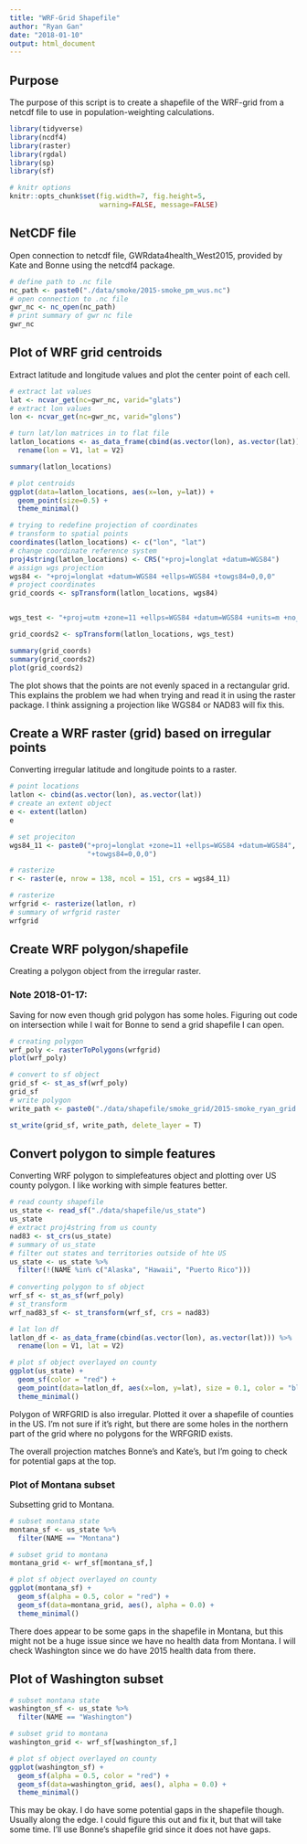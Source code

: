 ```yaml
---
title: "WRF-Grid Shapefile"
author: "Ryan Gan"
date: "2018-01-10"
output: html_document
---
```


## Purpose

The purpose of this script is to create a shapefile of the WRF-grid from a netcdf file to use in population-weighting calculations.

```r
library(tidyverse)
library(ncdf4)
library(raster)
library(rgdal)
library(sp)
library(sf)

# knitr options
knitr::opts_chunk$set(fig.width=7, fig.height=5,
                      warning=FALSE, message=FALSE)
```

## NetCDF file

Open connection to netcdf file, GWRdata4health_West2015, provided by Kate and Bonne using the netcdf4 package.

```r
# define path to .nc file
nc_path <- paste0("./data/smoke/2015-smoke_pm_wus.nc")
# open connection to .nc file
gwr_nc <- nc_open(nc_path)
# print summary of gwr nc file
gwr_nc
```

## Plot of WRF grid centroids

Extract latitude and longitude values and plot the center point of each cell.

```r
# extract lat values
lat <- ncvar_get(nc=gwr_nc, varid="glats") 
# extract lon values
lon <- ncvar_get(nc=gwr_nc, varid="glons")

# turn lat/lon matrices in to flat file
latlon_locations <- as_data_frame(cbind(as.vector(lon), as.vector(lat))) %>% 
  rename(lon = V1, lat = V2)

summary(latlon_locations)

# plot centroids
ggplot(data=latlon_locations, aes(x=lon, y=lat)) +
  geom_point(size=0.5) +
  theme_minimal()

# trying to redefine projection of coordinates
# transform to spatial points
coordinates(latlon_locations) <- c("lon", "lat")
# change coordinate reference system
proj4string(latlon_locations) <- CRS("+proj=longlat +datum=WGS84")
# assign wgs projection
wgs84 <- "+proj=longlat +datum=WGS84 +ellps=WGS84 +towgs84=0,0,0"
# project coordinates
grid_coords <- spTransform(latlon_locations, wgs84)


wgs_test <- "+proj=utm +zone=11 +ellps=WGS84 +datum=WGS84 +units=m +no_defs"

grid_coords2 <- spTransform(latlon_locations, wgs_test)

summary(grid_coords)
summary(grid_coords2)
plot(grid_coords2)

```

The plot shows that the points are not evenly spaced in a rectangular grid. This explains the problem we had when trying and read it in using the raster package. I think assigning a projection like WGS84 or NAD83 will fix this.

## Create a WRF raster (grid) based on irregular points

Converting irregular latitude and longitude points to a raster.

```r
# point locations
latlon <- cbind(as.vector(lon), as.vector(lat))
# create an extent object
e <- extent(latlon)
e

# set projeciton
wgs84_11 <- paste0("+proj=longlat +zone=11 +ellps=WGS84 +datum=WGS84",
                   "+towgs84=0,0,0")

# rasterize
r <- raster(e, nrow = 138, ncol = 151, crs = wgs84_11)

# rasterize
wrfgrid <- rasterize(latlon, r)
# summary of wrfgrid raster
wrfgrid

```

## Create WRF polygon/shapefile

Creating a polygon object from the irregular raster. 

### Note 2018-01-17: 
Saving for now even though grid polygon has some holes. Figuring out code on intersection while I wait for Bonne to send a grid shapefile I can open.

```r
# creating polygon
wrf_poly <- rasterToPolygons(wrfgrid)
plot(wrf_poly)

# convert to sf object
grid_sf <- st_as_sf(wrf_poly)
grid_sf
# write polygon
write_path <- paste0("./data/shapefile/smoke_grid/2015-smoke_ryan_grid.shp")

st_write(grid_sf, write_path, delete_layer = T)
```

## Convert polygon to simple features

Converting WRF polygon to simplefeatures object and plotting over US county polygon. I like working with simple features better.

```r
# read county shapefile
us_state <- read_sf("./data/shapefile/us_state")
us_state
# extract proj4string from us county
nad83 <- st_crs(us_state)
# summary of us_state
# filter out states and territories outside of hte US
us_state <- us_state %>% 
  filter(!(NAME %in% c("Alaska", "Hawaii", "Puerto Rico")))
         
# converting polygon to sf object
wrf_sf <- st_as_sf(wrf_poly)
# st_transform
wrf_nad83_sf <- st_transform(wrf_sf, crs = nad83)

# lat lon df
latlon_df <- as_data_frame(cbind(as.vector(lon), as.vector(lat))) %>% 
  rename(lon = V1, lat = V2)

# plot sf object overlayed on county
ggplot(us_state) + 
  geom_sf(color = "red") +
  geom_point(data=latlon_df, aes(x=lon, y=lat), size = 0.1, color = "blue") +
  theme_minimal()
```

Polygon of WRFGRID is also irregular. Plotted it over a shapefile of counties in the US. I'm not sure if it's right, but there are some holes in the northern part of the grid where no polygons for the WRFGRID exists. 

The overall projection matches Bonne's and Kate's, but I'm going to check for potential gaps at the top.

### Plot of Montana subset

Subsetting grid to Montana.

```r
# subset montana state
montana_sf <- us_state %>% 
  filter(NAME == "Montana")

# subset grid to montana
montana_grid <- wrf_sf[montana_sf,]

# plot sf object overlayed on county
ggplot(montana_sf) + 
  geom_sf(alpha = 0.5, color = "red") +
  geom_sf(data=montana_grid, aes(), alpha = 0.0) +
  theme_minimal()
```

There does appear to be some gaps in the shapefile in Montana, but this might not be a huge issue since we have no health data from Montana. I will check Washington since we do have 2015 health data from there.

## Plot of Washington subset

```r
# subset montana state
washington_sf <- us_state %>% 
  filter(NAME == "Washington")

# subset grid to montana
washington_grid <- wrf_sf[washington_sf,]

# plot sf object overlayed on county
ggplot(washington_sf) + 
  geom_sf(alpha = 0.5, color = "red") +
  geom_sf(data=washington_grid, aes(), alpha = 0.0) +
  theme_minimal()
```

This may be okay. I do have some potential gaps in the shapefile though. Usually along the edge. I could figure this out and fix it, but that will take some time. I'll use Bonne's shapefile grid since it does not have gaps.


